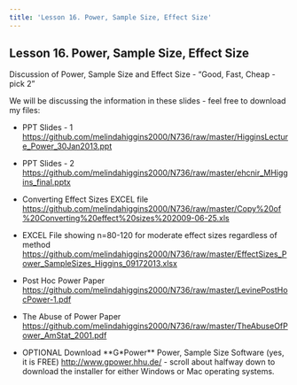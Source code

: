 ```yaml
---
title: 'Lesson 16. Power, Sample Size, Effect Size'
---
```


## Lesson 16. Power, Sample Size, Effect Size

Discussion of Power, Sample Size and Effect Size - "Good, Fast, Cheap - pick 2"

We will be discussing the information in these slides - feel free to download my files:

* PPT Slides - 1  [https://github.com/melindahiggins2000/N736/raw/master/HigginsLecture_Power_30Jan2013.ppt](https://github.com/melindahiggins2000/N736/raw/master/HigginsLecture_Power_30Jan2013.ppt)
* PPT Slides - 2 [https://github.com/melindahiggins2000/N736/raw/master/ehcnir_MHiggins_final.pptx](https://github.com/melindahiggins2000/N736/raw/master/ehcnir_MHiggins_final.pptx)
* Converting Effect Sizes EXCEL file [https://github.com/melindahiggins2000/N736/raw/master/Copy%20of%20Converting%20effect%20sizes%202009-06-25.xls](https://github.com/melindahiggins2000/N736/raw/master/Copy%20of%20Converting%20effect%20sizes%202009-06-25.xls)
* EXCEL File showing n=80-120 for moderate effect sizes regardless of method [https://github.com/melindahiggins2000/N736/raw/master/EffectSizes_Power_SampleSizes_Higgins_09172013.xlsx](https://github.com/melindahiggins2000/N736/raw/master/EffectSizes_Power_SampleSizes_Higgins_09172013.xlsx)
* Post Hoc Power Paper [https://github.com/melindahiggins2000/N736/raw/master/LevinePostHocPower-1.pdf](https://github.com/melindahiggins2000/N736/raw/master/LevinePostHocPower-1.pdf)
* The Abuse of Power Paper [https://github.com/melindahiggins2000/N736/raw/master/TheAbuseOfPower_AmStat_2001.pdf](https://github.com/melindahiggins2000/N736/raw/master/TheAbuseOfPower_AmStat_2001.pdf)

* OPTIONAL Download **G*Power** Power, Sample Size Software (yes, it is FREE) [http://www.gpower.hhu.de/](http://www.gpower.hhu.de/) - scroll about halfway down to download the installer for either Windows or Mac operating systems.
